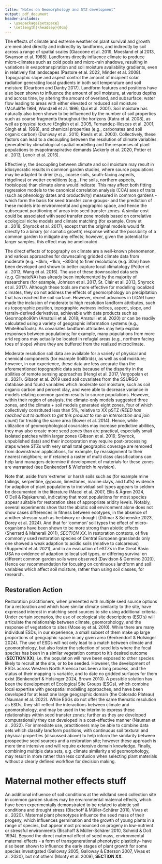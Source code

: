 ```yaml
---
title: "Notes on Geomorphology and STZ development"
output: pdf_document
header-includes:
  - \usepackage{setspace}
  - \setlength{\headsep}{0cm}
---
```

\doublespacing

The effects of climate and extreme weather on plant survival and growth are mediated directly and indirectly by landforms, and indirectly by soil across a range of spatial scales (Giaccone et al. 2019, Moesland et al 2013, Swanson et al. 1988). 
Landforms directly influence climate to produce micro-climates such as cold pools and micro-rain shadows, resulting in variations in evapotranspiration and soil moisture availability gradients, even in relatively flat landscapes (Pastore et al. 2022, Minder et al. 2008). 
Topographic slope and aspect control the amount of incipient solar radiation generating local gradients in both soil temperature and soil moisture (Dearborn and Danby 2017).
Landform features and positions have also been shown to influence the amount of soil moisture, at various depths and across time, by altering the amount of overland, and subsurface, water flow leading to areas with either elevated or reduced soil moisture (McAuliffe 1994, Wondzell et al. 1996, Qui et al. 2001). 
Soil moisture has naturally also been shown to be influenced by the number of soil properties such as coarse fragments throughout the horizons (Katra et al. 2008), as well as physical texture (English et al. 2005, Fernandez-Illescas et al. 2001, Singh et al. 1998), and chemical properties (e.g., carbonates and soil organic carbon) (Duniway et al. 2010, Rawls et al. 2003).
Collectively, these factors can lead to a decoupling between the resolution of climate variables generated by climatological spatial modelling and the responses of plant populations to evapotranspirative demands (Ackerly et al. 2020, Potter et al. 2013, Lenoir et al. 2016).  

Effectively, the decoupling between climate and soil moisture may result in idiosyncratic results in common garden studies, where source populations may be adapted to drier (e.g., coarse soils, south-facing aspects, ridgelines) or wetter conditions (e.g., fine soils, northern aspects, footslopes) than climate alone would indicate. 
This may affect both fitting regression models to the canonical correlation analysis (CCA) axes of traits (such as phenology dates and productivity) measured in common gardens -which form the basis for seed transfer zone groups- and the prediction of these models into environmental and geographic space, and hence the subsequent partitioning of areas into seed transfer zones. 
A similar cost could be associated with seed transfer zone models based on correlative ecological niche models and climate matching (for example, Crow et al. 2018, Shyrock et al. 2017), except that the original models would fit directly to a binary (or somatic growth) response without the possibility of a common garden to mitigate any effects; however, given the potential for larger samples, this effect may be ameliorated.  

The direct effects of topography on climate are a well-known phenomenon, and various approaches for downscaling gridded climate data from moderate (e.g. ~4km, ~1km, ~800m) to finer resolutions (e.g. 30m) have been developed and shown to better capture local climatology (Potter et al. 2013, Wang et al. 2016). 
The use of these downscaled data sets (e.g. ClimateNA) has already been implemented by the majority of researchers (for example, Johnson et al. 2017, St. Clair et al. 2013, Shyrock et al. 2017). 
Although these tools are more effective for modelling localized climates, they do not address the effects of geomorphology on precipitation that has reached the soil surface. 
However, recent advances in LiDAR have made the inclusion of moderate to high resolution landform attributes, such as topographic position, topographic wetness indices, aspect, slope, and terrain-derived derivatives, achievable with data products such as Geormopho90m (Amatulli et al. 2018; Amatulli et al. 2020) or can be readily calculated using a variety of geographic information systems (e.g., WhiteBoxTools). 
As covariates landform attributes may help explain responses between populations; for example, many populations from more arid regions may actually be located in refugial areas (e.g., northern facing toes of slope) where they are buffered from the realized microclimate. 

Moderate resolution soil data are available for a variety of physical and chemical components (for example SoilGrids), as well as soil moisture; however, in our experience, these data are less accurate than the aforementioned topographic data sets because of the disparity in the abilities of remote sensing approaches (Hengl et al. 2017, Vergopolan et al. 2021).
Gibson et al. 2019 used soil covariates from the SSURGO database and found variables which moderate soil moisture, such as soil organic carbon and percent clay, and were able to decrease variance in models relating common garden results to source populations. 
However, within their region of analysis, the climate-only models suggested three zones, and the climate + soil models generated eight zones, four of which collectively constituted less than 5%, relative to XX pSTZ (*REED has reached out to authors to get this product to run an intersection and join count*) for treating the same area (Bower et al. 2014). 
Hence, while utilization of geomorphological covariates may increase predictive abilities, they may also create more seed zones than are practical, especially small isolated patches within larger zones (Gibson et al. 2019; Shyrock, unpublished data) and their incorporation may require post-processing steps where STZs with very small total geographic coverage are removed from downstream applications, for example, by reassignment to their nearest neighbors; or if retained a raster of multi class classifications can help land managers determine if development of materials for these zones are warranted (see Benkendorf & Wieferich *in revision*). 

Note that, aside from 'extreme' or harsh soils such as (for example mine tailings, serpentine, gypsum, limestones, marine clays, and tuffs) evidence for adaption of plant populations to individual soil types appears to seldom be documented in the literature (Macel et al. 2007, Ellis & Ågren 2024, O'Dell & Rajakaruna), indicating that most populations for most species appear suitable for restoration sites of appropriate aridity levels. 
Notably, several experiments show that the abiotic soil environment alone does not show cases differences in fitness between ecotypes, in the absence of another stressor such as herbivory or drought (Dittmar & Schemske 2023, Dorey et al. 2024). 
And that for 'common' soil types the effect of micro-organisms have been shown to be more strong than abiotic effects (Sherrard & Maherali 2011), *SECTION XX*.
In restoration contexts, of five commonly used restoration species of Central European grasslands only one showed a weak adaption to acidic soils (relative to calcareous) (Rupprecht et al. 2021), and in an evaluation of eSTZs in the Great Basin USA no evidence of adaption to local soil types, or differing survival on different common garden soils were observed (Davidson & Germino 2020). 
Hence our recommendation for focusing on continuous landform and soil variables which affect soil moisture, rather than using soil classes, for research. 

## Restoration Action 

Restoration practitioners, when presented with multiple seed source options for a restoration and which have similar climate similarity to the site, have expressed interest in matching seed sources to site using additional criteria. 
Under certain scenarios, the use of ecological site descriptions (ESD's) will articulate the relationship between climate, geomorphology, and the response of vegetation to sites (Moseley et al. 2010). 
While there are many individual ESDs, in our experience, a small subset of them make up large proportions of geographic space in any given area (Benkendorf & Holsinger 2024). 
The use of ESDs will not only lead to a match between climate and geomorphology, but also foster the selection of seed lots where the focal species has been in a similar vegetation context to it's desired outcome (**SECTION XX**), i.e. the population will have been exposed to other species likely to recruit at the site, or to be seeded. 
However, the development of ESDs across Western North America has been a long process, and the status of their mapping is variable, and to date no gridded surfaces for them exist (Benkendorf & Holsinger 2024, Brown 2010). 
A possible solution has been the development of Ecological Site Groups (ESGs), which combine local expertise with geospatial modelling approaches, and have been developed for at least one large geographic domain (the Colorado Plateau) (Nauman et al. 2022). 
While ESGs do not offer the same thematic resolution as ESDs, they still reflect the interactions between climate and geomorphology, and may be used in the interim to express these relationships within seed transfer zones; further as they are developed computationally they can developed in a cost-effective manner (Nauman et al. 2022). 
For immediate use, practitioners may be able to combine data sets which classify landform positions, with continuous soil textural and physical properties (discussed above) to help inform the similarity between prospective seed sources and a restoration site; however these approach is more time intensive and will require extensive domain knowledge. 
Finally, combining multiple data sets, e.g. climate similarity and geomorphology, may result in more rather than less confusion when selecting plant materials without a clearly defined workflow for decision making. 

# Maternal mother effects stuff

An additional influence of soil conditions at the wildland seed collection site in common garden studies may be environmental maternal effects, which have been experimentally demonstrated to be related to abiotic soil conditions and drought stress (Bischoff & Müller-Schärer 2010, Vivas et al. 2020). 
Maternal plant phenotypes influence the seed mass of their progeny, which influences germination and the growth of young plants in a range of species, but appear most pronounced on progeny in low-nutrient or stressful environments (Bischoff & Müller-Schärer 2010, Schmid & Dolt 1994).
Beyond the direct maternal effect of seed mass, environmental maternal effects - a form of transgenerational phenotypic plasticity– have also been shown to influence the early stages of plant growth for some species investigated (Galloway 2005, Galloway & Etterson 2007, Vivas et al. 2020), but not others (Monty et al. 2009), **SECTION XX**. 
